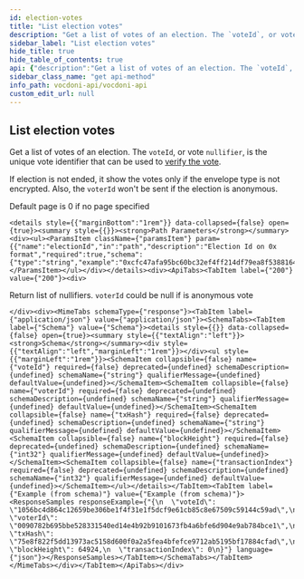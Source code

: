 ```yaml
---
id: election-votes
title: "List election votes"
description: "Get a list of votes of an election. The `voteId`, or vote `nullifier`, is the unique vote identifier that can be"
sidebar_label: "List election votes"
hide_title: true
hide_table_of_contents: true
api: {"description":"Get a list of votes of an election. The `voteId`, or vote `nullifier`, is the unique vote identifier that can be\nused to [verify the vote](https://explorer.vote/verify/). \n\nIf election is not ended, it show the votes only if the envelope type is not encrypted. Also, the `voterId` \nwon't be sent if the election is anonymous.\n\nDefault page is 0 if no page specified","operationId":"electionVotes","tags":["Elections"],"parameters":[{"name":"electionId","in":"path","description":"Election Id on 0x format","required":true,"schema":{"type":"string","example":"0xcfc47afa95bc60bc32ef4ff214df79ea8f53881640094d0ce63817bf6e867845"}}],"responses":{"200":{"description":"Return list of nullifiers. `voterId` could be null if is anonymous vote","content":{"application/json":{"schema":{"type":"object","properties":{"voteId":{"type":"string","example":"1056bc4d864c12659be306be1f4f31e1f5dcf9e61cb85c8e67509c59144c59ad"},"voterId":{"type":"string","example":"0090782b695bbe528331540ed14e4b92b9101673fb4a6bfe6d904e9ab784bce1"},"txHash":{"type":"string","example":"75e8f822f5dd13973ac5158d600f0a2a5fea4bfefce9712ab5195bf17884cfad"},"blockHeight":{"type":"integer","format":"int32","example":64924},"transactionIndex":{"type":"integer","format":"int32","example":0}}}}}}},"method":"get","path":"/elections/{electionId}/votes","servers":[{"url":"https://api-dev.vocdoni.net/v2/"}],"securitySchemes":{"bearerAuth":{"type":"http","scheme":"bearer"}},"info":{"version":"2.0.0","title":"Vocdoni API","description":"The Vocdoni API is a REST API that substitutes the previous RPCs in order to make it easier for  developers/integrators to build on top of the voting protocol. This API facilitates creating votings using Vocdoni,  without the hassle of learning a complex blockchain platform, allowing to perform all the features that enable the  voting protocol such as creating an account, entity, voting process, census & vote, abstracting as much as possible  the complexity and offering simple and straightforward methods to perform those actions. \nYou can review the API endpoints documentation in this section, the main entities are:\n- [**Chain**](chain): The Vocdoni blockchain is named Vochain. It is a Byzantine fault-tolerant network based on Tendermint that  executes the Vocdoni Protocol logic represented as a state machine. Its main purpose is to register votes in a  decentralized and verifiable format. In those endpoints, you can consult the state of the chain, transactions costs,  list organizations and get more Vochain info.\n- [**Accounts**](accounts): Identified by an Ethereum like address. An account can create and manage elections, transfer tokens,  give power to other accounts on his behalf (delegates) and manage its metadata.\n- [**Elections**](elections): Is a rule-set of options and requirements for creating a process in which people vote a series of  options. To know more about the params of an election and its lifecycle go [here](../get-started/intro#23-elections).  In this section you will find all information related to an election as its information, election keys, submitted  votes & how to create a new election.\n- [**Censuses**](censuses): The census is a key component of any voting process. It specifies the set of users (identified by a  public key or address) eligible for participating in an election. To understand more about the Censuses you can  check [here](../get-started/intro#21-the-census). Here you will be able to get censuses information like the Merkle  root, total weight & size, import/export the censuses and create new ones.\n- [**Votes**](votes): All the information related to the vote issued by a participant in a vote, you can check the validity of  the vote, consult your information and send a vote."},"postman":{"name":"List election votes","description":{"content":"Get a list of votes of an election. The `voteId`, or vote `nullifier`, is the unique vote identifier that can be\nused to [verify the vote](https://explorer.vote/verify/). \n\nIf election is not ended, it show the votes only if the envelope type is not encrypted. Also, the `voterId` \nwon't be sent if the election is anonymous.\n\nDefault page is 0 if no page specified","type":"text/plain"},"url":{"path":["elections",":electionId","votes"],"host":["{{baseUrl}}"],"query":[],"variable":[{"disabled":false,"description":{"content":"(Required) Election Id on 0x format","type":"text/plain"},"type":"any","value":"","key":"electionId"}]},"header":[{"key":"Accept","value":"application/json"}],"method":"GET"}}
sidebar_class_name: "get api-method"
info_path: vocdoni-api/vocdoni-api
custom_edit_url: null
---
```



## List election votes



Get a list of votes of an election. The `voteId`, or vote `nullifier`, is the unique vote identifier that can be
used to [verify the vote](https://explorer.vote/verify/). 

If election is not ended, it show the votes only if the envelope type is not encrypted. Also, the `voterId` 
won't be sent if the election is anonymous.

Default page is 0 if no page specified

````mdx-code-block
<details style={{"marginBottom":"1rem"}} data-collapsed={false} open={true}><summary style={{}}><strong>Path Parameters</strong></summary><div><ul><ParamsItem className={"paramsItem"} param={{"name":"electionId","in":"path","description":"Election Id on 0x format","required":true,"schema":{"type":"string","example":"0xcfc47afa95bc60bc32ef4ff214df79ea8f53881640094d0ce63817bf6e867845"}}}></ParamsItem></ul></div></details><div><ApiTabs><TabItem label={"200"} value={"200"}><div>
````

Return list of nullifiers. `voterId` could be null if is anonymous vote

````mdx-code-block
</div><div><MimeTabs schemaType={"response"}><TabItem label={"application/json"} value={"application/json"}><SchemaTabs><TabItem label={"Schema"} value={"Schema"}><details style={{}} data-collapsed={false} open={true}><summary style={{"textAlign":"left"}}><strong>Schema</strong></summary><div style={{"textAlign":"left","marginLeft":"1rem"}}></div><ul style={{"marginLeft":"1rem"}}><SchemaItem collapsible={false} name={"voteId"} required={false} deprecated={undefined} schemaDescription={undefined} schemaName={"string"} qualifierMessage={undefined} defaultValue={undefined}></SchemaItem><SchemaItem collapsible={false} name={"voterId"} required={false} deprecated={undefined} schemaDescription={undefined} schemaName={"string"} qualifierMessage={undefined} defaultValue={undefined}></SchemaItem><SchemaItem collapsible={false} name={"txHash"} required={false} deprecated={undefined} schemaDescription={undefined} schemaName={"string"} qualifierMessage={undefined} defaultValue={undefined}></SchemaItem><SchemaItem collapsible={false} name={"blockHeight"} required={false} deprecated={undefined} schemaDescription={undefined} schemaName={"int32"} qualifierMessage={undefined} defaultValue={undefined}></SchemaItem><SchemaItem collapsible={false} name={"transactionIndex"} required={false} deprecated={undefined} schemaDescription={undefined} schemaName={"int32"} qualifierMessage={undefined} defaultValue={undefined}></SchemaItem></ul></details></TabItem><TabItem label={"Example (from schema)"} value={"Example (from schema)"}><ResponseSamples responseExample={"{\n  \"voteId\": \"1056bc4d864c12659be306be1f4f31e1f5dcf9e61cb85c8e67509c59144c59ad\",\n  \"voterId\": \"0090782b695bbe528331540ed14e4b92b9101673fb4a6bfe6d904e9ab784bce1\",\n  \"txHash\": \"75e8f822f5dd13973ac5158d600f0a2a5fea4bfefce9712ab5195bf17884cfad\",\n  \"blockHeight\": 64924,\n  \"transactionIndex\": 0\n}"} language={"json"}></ResponseSamples></TabItem></SchemaTabs></TabItem></MimeTabs></div></TabItem></ApiTabs></div>
````
      